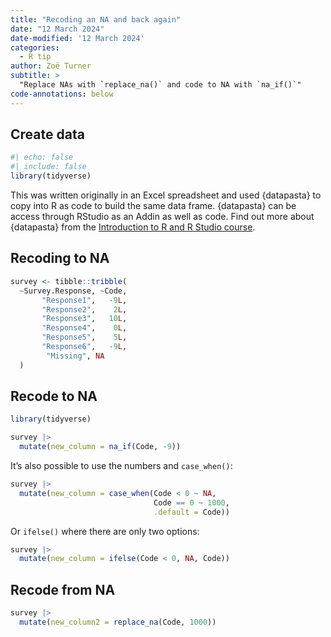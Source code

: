 ```yaml
---
title: "Recoding an NA and back again"
date: "12 March 2024"
date-modified: '12 March 2024'
categories:
  - R tip
author: Zoë Turner
subtitle: >
  "Replace NAs with `replace_na()` and code to NA with `na_if()`"
code-annotations: below
---
```


## Create data

```r
#| echo: false
#| include: false
library(tidyverse)
```

This was written originally in an Excel spreadsheet and used {datapasta} to copy into R as code to build the same data frame.
{datapasta} can be access through RStudio as an Addin as well as code.
Find out more about {datapasta} from the [Introduction to R and R Studio course](https://intro-r-rstudio.nhsrcommunity.com/session-datapasta.html#/title-slide).

## Recoding to NA

```r
survey <- tibble::tribble(
  ~Survey.Response, ~Code,
       "Response1",   -9L,
       "Response2",    2L,
       "Response3",   10L,
       "Response4",    0L,
       "Response5",    5L,
       "Response6",   -9L,
        "Missing", NA
  )

```

## Recode to NA

```r
library(tidyverse)

survey |> 
  mutate(new_column = na_if(Code, -9))
```

It's also possible to use the numbers and `case_when()`:

```r
survey |> 
  mutate(new_column = case_when(Code < 0 ~ NA,
                                Code == 0 ~ 1000,
                                .default = Code))

```

Or `ifelse()` where there are only two options:

```r
survey |> 
  mutate(new_column = ifelse(Code < 0, NA, Code))
```


## Recode from NA

```r
survey |> 
  mutate(new_column2 = replace_na(Code, 1000))
```
